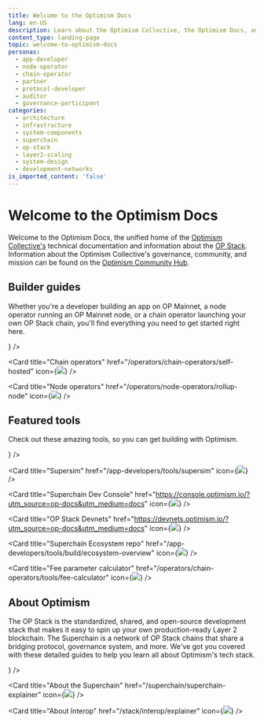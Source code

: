 ```yaml
---
title: Welcome to the Optimism Docs
lang: en-US
description: Learn about the Optimism Collective, the Optimism Docs, and how to get started building with Optimism.
content_type: landing-page
topic: welcome-to-optimism-docs
personas:
  - app-developer
  - node-operator
  - chain-operator
  - partner
  - protocol-developer
  - auditor
  - governance-participant
categories:
  - architecture
  - infrastructure
  - system-components
  - superchain
  - op-stack
  - layer2-scaling
  - system-design
  - development-networks
is_imported_content: 'false'
---
```



# Welcome to the Optimism Docs

Welcome to the Optimism Docs, the unified home of the [Optimism Collective's](/connect/resources/glossary#optimism-collective) technical documentation and information about the [OP Stack](/stack/getting-started).
Information about the Optimism Collective's governance, community, and mission can be found on the [Optimism Community Hub](https://community.optimism.io/docs/governance/?utm_source=op-docs&utm_medium=docs).

## Builder guides

Whether you're a developer building an app on OP Mainnet, a node operator running an OP Mainnet node, or a chain operator launching your own OP Stack chain, you'll find everything you need to get started right here.

<Cards>
  <Card title="App developers" href="/app-developers/get-started" icon={<img src="img/icons/terminal-window-line.svg" />} />

  <Card title="Chain operators" href="/operators/chain-operators/self-hosted" icon={<img src="img/icons/instance-line.svg" />} />

  <Card title="Node operators" href="/operators/node-operators/rollup-node" icon={<img src="img/icons/computer-line.svg" />} />
  
</Cards>

## Featured tools

Check out these amazing tools, so you can get building with Optimism.

<Cards>
  <Card title="Superchain faucet" href="https://console.optimism.io/faucet?utm_source=op-docs&utm_medium=docs" icon={<img src="img/icons/gear.svg" />} />

  <Card title="Supersim" href="/app-developers/tools/supersim" icon={<img src="img/icons/gear.svg" />} />

  <Card title="Superchain Dev Console" href="https://console.optimism.io/?utm_source=op-docs&utm_medium=docs" icon={<img src="img/icons/gear.svg" />} />

  <Card title="OP Stack Devnets" href="https://devnets.optimism.io/?utm_source=op-docs&utm_medium=docs" icon={<img src="img/icons/gear.svg" />} />

  <Card title="Superchain Ecosystem repo" href="/app-developers/tools/build/ecosystem-overview" icon={<img src="img/icons/gear.svg" />} />

  <Card title="Fee parameter calculator" href="/operators/chain-operators/tools/fee-calculator" icon={<img src="img/icons/gear.svg" />} />

</Cards>

## About Optimism

The OP Stack is the standardized, shared, and open-source development stack that makes it easy to spin up your own production-ready Layer 2 blockchain.
The Superchain is a network of OP Stack chains that share a bridging protocol, governance system, and more.
We've got you covered with these detailed guides to help you learn all about Optimism's tech stack.

<Cards>
  <Card title="About the OP Stack" href="/stack/getting-started" icon={<img src="img/icons/book.svg" />} />

  <Card title="About the Superchain" href="/superchain/superchain-explainer" icon={<img src="img/icons/book.svg" />} />

  <Card title="About Interop" href="/stack/interop/explainer" icon={<img src="img/icons/book.svg" />} />
</Cards>
